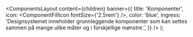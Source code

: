 

  <ComponentsLayout
    content={children}
    banner={{
      title: 'Komponenter',
      icon: <ComponentFillIcon fontSize={'2.5rem'} />,
      color: 'blue',
      ingress:
        'Designsystemet inneholder grunnleggende komponenter som kan settes sammen på mange ulike måter og i forskjellige mønstre.',
    }}
  />
);

<ComponentCard
  title='Accordion'
  image='Accordion.svg'
  url='https://storybook.designsystemet.no/?path=/docs/komponenter-accordion--docs'
/>

<ComponentCard
  title='Alert'
  image='Alert.svg'
  url='https://storybook.designsystemet.no/?path=/docs/komponenter-alert--docs'
/>

<ComponentCard
  title='Button'
  image='Button.svg'
  url='https://storybook.designsystemet.no/?path=/docs/komponenter-button--docs'
/>

<ComponentCard
  title='Card'
  image='Card.svg'
  url='https://storybook.designsystemet.no/?path=/docs/komponenter-card--docs'
/>

<ComponentCard
  title='Checkbox'
  image='Checkbox.svg'
  url='https://storybook.designsystemet.no/?path=/docs/komponenter-checkbox--docs'
/>

<ComponentCard
  title='Chip'
  image='Chip.svg'
  url='https://storybook.designsystemet.no/?path=/docs/komponenter-chip--docs'
/>

<ComponentCard
  title='Combobox'
  image='Combobox.svg'
  url='https://storybook.designsystemet.no/?path=/docs/komponenter-combobox--docs'
/>

<ComponentCard
  title='Divider'
  image='Divider.svg'
  url='https://storybook.designsystemet.no/?path=/docs/komponenter-divider--docs'
/>

<ComponentCard
  title='Dropdown Menu'
  image='DropdownMenu.svg'
  url='https://storybook.designsystemet.no/?path=/docs/komponenter-dropdownmenu--docs'
/>

<ComponentCard
  title='Error Summary'
  image='ErrorSummary.svg'
  url='https://storybook.designsystemet.no/?path=/docs/komponenter-errorsummary--docs'
/>

<ComponentCard
  title='Fieldset'
  image='Fieldset.svg'
  url='https://storybook.designsystemet.no/?path=/docs/komponenter-fieldset--docs'
/>

<ComponentCard
  title='Help Text'
  image='HelpText.svg'
  url='https://storybook.designsystemet.no/?path=/docs/komponenter-helptext--docs'
/>

<ComponentCard
  title='Link'
  image='Link.svg'
  url='https://storybook.designsystemet.no/?path=/docs/komponenter-link--docs'
/>

<ComponentCard
  title='List'
  image='List.svg'
  url='https://storybook.designsystemet.no/?path=/docs/komponenter-list--docs'
/>

<ComponentCard
  title='Loaders'
  image='Loaders.svg'
  url='https://storybook.designsystemet.no/?path=/docs/komponenter-loaders-skeleton--docs'
/>

<ComponentCard
  title='Modal'
  image='Modal.svg'
  url='https://storybook.designsystemet.no/?path=/docs/komponenter-modal--docs'
/>

<ComponentCard
  title='Native Select'
  image='Select.svg'
  url='https://storybook.designsystemet.no/?path=/docs/komponenter-nativeselect--docs'
/>

<ComponentCard
  title='Pagination'
  image='Pagination.svg'
  url='https://storybook.designsystemet.no/?path=/docs/komponenter-pagination--docs'
/>

<ComponentCard
  title='Popover'
  image='Popover.svg'
  url='https://storybook.designsystemet.no/?path=/docs/komponenter-popover--docs'
/>

<ComponentCard
  title='Radio'
  image='Radio.svg'
  url='https://storybook.designsystemet.no/?path=/docs/komponenter-radio--docs'
/>
<ComponentCard
  title='Search'
  image='Search.svg'
  url='https://storybook.designsystemet.no/?path=/docs/komponenter-search--docs'
/>

<ComponentCard
  title='Skip Link'
  image='SkipLink.svg'
  url='https://storybook.designsystemet.no/?path=/docs/komponenter-skiplink--docs'
/>

<ComponentCard
  title='Switch'
  image='Switch.svg'
  url='https://storybook.designsystemet.no/?path=/docs/komponenter-switch--docs'
/>

<ComponentCard
  title='Table'
  image='Table.svg'
  url='https://storybook.designsystemet.no/?path=/docs/komponenter-table--docs'
/>

<ComponentCard
  title='Tabs'
  image='Tabs.svg'
  url='https://storybook.designsystemet.no/?path=/docs/komponenter-tabs--docs'
/>

<ComponentCard
  title='Tag'
  image='Tag.svg'
  url='https://storybook.designsystemet.no/?path=/docs/komponenter-tag--docs'
/>

<ComponentCard
  title='Textarea'
  image='Textarea.svg'
  url='https://storybook.designsystemet.no/?path=/docs/komponenter-textarea--docs'
/>
<ComponentCard
  title='Textfield'
  image='Textfield.svg'
  url='https://storybook.designsystemet.no/?path=/docs/komponenter-textfield--docs'
/>
<ComponentCard
  title='Toggle Group'
  image='ToggleGroup.svg'
  url='https://storybook.designsystemet.no/?path=/docs/komponenter-togglegroup--docs'
/>
<ComponentCard
  title='Tooltip'
  image='Tooltip.svg'
  url='https://storybook.designsystemet.no/?path=/docs/komponenter-tooltip--docs'
/>
<ComponentCard
  title='Typography'
  image='Typography.svg'
  url='https://storybook.designsystemet.no/?path=/docs/komponenter-typography--docs'
/>

<style>
  {`
    .Header_header__pXml_ {
      border-bottom: none
    }

    body {
      background-color: var(--fds-semantic-background-subtle);
    }
  `}
</style>
